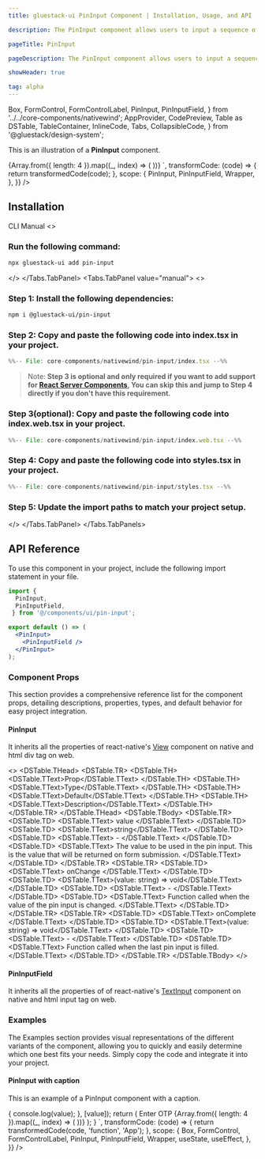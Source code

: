 ```yaml
---
title: gluestack-ui PinInput Component | Installation, Usage, and API

description: The PinInput component allows users to input a sequence of numbers or characters, typically used for authentication or verification purposes.

pageTitle: PinInput

pageDescription: The PinInput component allows users to input a sequence of numbers or characters, typically used for authentication or verification purposes.

showHeader: true

tag: alpha
---
```



<Meta title="with-nativewind/Components/Forms/PinInput" />

  Box,
  FormControl,
  FormControlLabel,
  PinInput,
  PinInputField,
} from '../../core-components/nativewind';
  AppProvider,
  CodePreview,
  Table as DSTable,
  TableContainer,
  InlineCode,
  Tabs,
  CollapsibleCode,
} from '@gluestack/design-system';

This is an illustration of a **PinInput** component.

<Wrapper>
  <CodePreview
    showComponentRenderer={true}
    showArgsController={false}
    _rendererWrapper={{
      display: 'grid',
      justifyContent: 'center',
      alignItems: 'center',
      padding: 40,
      overflow: 'scroll',
    }}
    metaData={{
      code: `
        <PinInput>
          {Array.from({ length: 4 }).map((_, index) => (
            <PinInputField key={index} />
          ))}
        </PinInput>
      `,
      transformCode: (code) => {
        return transformedCode(code);
      },
      scope: {
        PinInput,
        PinInputField,
        Wrapper,
      },
    }}
  />
</Wrapper>

<br />

## Installation

<Tabs value="cli" type="section">
  <Tabs.TabList>
      <Tabs.Tab value="cli">
        <Tabs.TabTitle>CLI</Tabs.TabTitle>
      </Tabs.Tab>
     <Tabs.Tab value="manual">
        <Tabs.TabTitle>Manual</Tabs.TabTitle>
     </Tabs.Tab>
  </Tabs.TabList>
  <Tabs.TabPanels>
    <Tabs.TabPanel value="cli">
<>

### Run the following command:
  ```bash
  npx gluestack-ui add pin-input
  ```
</>
    </Tabs.TabPanel>
    <Tabs.TabPanel value="manual"> 
<>

### Step 1: Install the following dependencies:
  ```bash
 npm i @gluestack-ui/pin-input
  ```

### Step 2: Copy and paste the following code into index.tsx in your project.
<CollapsibleCode>

```jsx 
%%-- File: core-components/nativewind/pin-input/index.tsx --%% 
```
</CollapsibleCode>

> Note: **Step 3 is optional and only required if you want to add support for [React Server Components](https://vercel.com/blog/understanding-react-server-components), You can skip this and jump to Step 4 directly if you don't have this requirement.**

### Step 3(optional): Copy and paste the following code into index.web.tsx in your project.
<CollapsibleCode>

```jsx 
%%-- File: core-components/nativewind/pin-input/index.web.tsx --%% 
```
</CollapsibleCode>


### Step 4: Copy and paste the following code into styles.tsx in your project.
<CollapsibleCode>

```jsx 
%%-- File: core-components/nativewind/pin-input/styles.tsx --%% 
```
</CollapsibleCode>

### Step 5: Update the import paths to match your project setup.
</>
    </Tabs.TabPanel>
  </Tabs.TabPanels>
</Tabs>

## API Reference

To use this component in your project, include the following import statement in your file.

```jsx
import {   
  PinInput,
  PinInputField,
 } from '@/components/ui/pin-input';
```


```jsx
export default () => (
  <PinInput>
    <PinInputField />
  </PinInput>
);
```

### Component Props

This section provides a comprehensive reference list for the component props, detailing descriptions, properties, types, and default behavior for easy project integration.

#### PinInput

It inherits all the properties of react-native's [View](https://reactnative.dev/docs/view) component on native and html div tag on web.

<>
  <TableContainer>
    <DSTable>
      <DSTable.THead>
        <DSTable.TR>
          <DSTable.TH>
            <DSTable.TText>Prop</DSTable.TText>
          </DSTable.TH>
          <DSTable.TH>
            <DSTable.TText>Type</DSTable.TText>
          </DSTable.TH>
          <DSTable.TH>
            <DSTable.TText>Default</DSTable.TText>
          </DSTable.TH>
          <DSTable.TH>
            <DSTable.TText>Description</DSTable.TText>
          </DSTable.TH>
        </DSTable.TR>
      </DSTable.THead>
      <DSTable.TBody>
        <DSTable.TR>
          <DSTable.TD>
            <DSTable.TText>
              <InlineCode>value</InlineCode>
            </DSTable.TText>
          </DSTable.TD>
          <DSTable.TD>
            <DSTable.TText>string</DSTable.TText>
          </DSTable.TD>
          <DSTable.TD>
            <DSTable.TText>
              -
            </DSTable.TText>
          </DSTable.TD>
          <DSTable.TD>
            <DSTable.TText>
              The value to be used in the pin input. This is the value that will be returned on form submission.
            </DSTable.TText>
          </DSTable.TD>
        </DSTable.TR>
        <DSTable.TR>
          <DSTable.TD>
            <DSTable.TText>
              <InlineCode>onChange</InlineCode>
            </DSTable.TText>
          </DSTable.TD>
          <DSTable.TD>
            <DSTable.TText>(value: string) => void</DSTable.TText>
          </DSTable.TD>
          <DSTable.TD>
            <DSTable.TText>
              -
            </DSTable.TText>
          </DSTable.TD>
          <DSTable.TD>
            <DSTable.TText>
              Function called when the value of the pin input is changed.
            </DSTable.TText>
          </DSTable.TD>
        </DSTable.TR>
        <DSTable.TR>
          <DSTable.TD>
            <DSTable.TText>
              <InlineCode>onComplete</InlineCode>
            </DSTable.TText>
          </DSTable.TD>
          <DSTable.TD>
            <DSTable.TText>(value: string) => void</DSTable.TText>
          </DSTable.TD>
          <DSTable.TD>
            <DSTable.TText>
              -
            </DSTable.TText>
          </DSTable.TD>
          <DSTable.TD>
            <DSTable.TText>
              Function called when the last pin input is filled.
            </DSTable.TText>
          </DSTable.TD>
        </DSTable.TR>
      </DSTable.TBody>
    </DSTable>
  </TableContainer>
</>

#### PinInputField

It inherits all the properties of of react-native's [TextInput](https://reactnative.dev/docs/textinput) component on native and html input tag on web.

### Examples

The Examples section provides visual representations of the different variants of the component, allowing you to quickly and easily determine which one best fits your needs. Simply copy the code and integrate it into your project.

#### PinInput with caption

This is an example of a PinInput component with a caption.

<Wrapper>
  <CodePreview
    showComponentRenderer={true}
    showArgsController={false}
    _rendererWrapper={{
      display: 'grid',
      justifyContent: 'center',
      alignItems: 'center',
      padding: 40,
      overflow: 'scroll',
    }}
    metaData={{
      code: `
        function App(){
          const [value, setValue] = useState('');
          useEffect(() => {
            console.log(value);
          }, [value]);
          return (
            <FormControl className="gap-4">
              <FormControlLabel className="pl-2">
                Enter OTP
              </FormControlLabel>
              <PinInput value={value} onChange={setValue}>
                {Array.from({ length: 4 }).map((_, index) => (
                  <PinInputField key={index} />
                ))}
              </PinInput>
            </FormControl>
          );
        }
      `,
      transformCode: (code) => {
        return transformedCode(code, 'function', 'App');
      },
      scope: {
        Box,
        FormControl,
        FormControlLabel,
        PinInput,
        PinInputField,
        Wrapper,
        useState,
        useEffect,
      },
    }}
  />
</Wrapper>